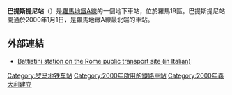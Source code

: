 {{Infobox station 
| name          = [[File:Logo_Metropolitane_Italia.svg|20px]] 巴提斯提尼<br />{{lang|it|Battistini}}
| type          = 
| style         = Rome Metro
| image         = MA Battistini 1180113.JPG
| image_caption = 
| address       = 
| coordinates   = {{Coord|41.906461|12.414722|format=dms|type:railwaystation_region:IT-RM|display=inline,title}}
| line          = <!-- line information is detailed under "services" -->
| other         = 
| structure     = 地下
| platform      = 1個
| depth         = 
| levels        = 
| tracks        = 2條
| parking       = 
| bicycle       = 
| baggage_check = 
| opened        = 2000年
| closed        =  
| rebuilt       = 
| electrified   = 
| ADA           = 
| code          = 
| owned         = {{link-en|羅馬交通局|ATAC SpA}}
| zone          = 
| smartcardname =
| smartcardstatus =
| former        = 
| passengers    = 
| pass_year     = 
| pass_percent  = 
| pass_system   = 
| mpassengers   = 
| services      = 
| map_locator   = 
| web           = 
}}
'''巴提斯提尼站'''（{{lang-it|Battistini}}）是[[羅馬地鐵A線|羅馬地鐵A線]]的一個地下車站，位於羅馬19區。巴提斯提尼站開通於2000年1月1日，是羅馬地鐵A線最北端的車站。

==外部連結==
{{Commonscat-inline|Battistini station (Rome metro)}}
* [https://web.archive.org/web/20070929092547/http://www.atac.roma.it/linee/m_linee.asp?p=1&i=6&NUM=MAA&st=90001&offset=1 Battistini station on the Rome public transport site (in Italian)]

{{羅馬地鐵A線}}

[[Category:罗马地铁车站|Category:罗马地铁车站]]
[[Category:2000年啟用的鐵路車站|Category:2000年啟用的鐵路車站]]
[[Category:2000年義大利建立|Category:2000年義大利建立]]